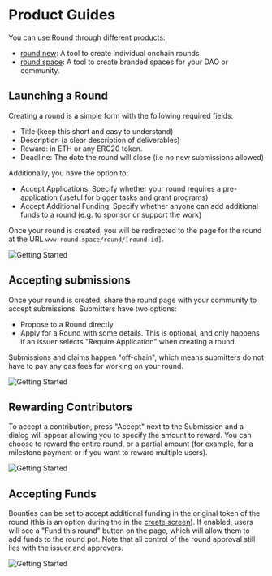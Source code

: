 
# Product Guides

You can use Round through different products:
* [round.new](/round-wizard): A tool to create individual onchain rounds
* [round.space](/round-space): A tool to create branded spaces for your DAO or community.

## Launching a Round

Creating a round is a simple form with the following required fields:
- Title (keep this short and easy to understand)
- Description (a clear description of deliverables)
- Reward: in ETH or any ERC20 token. 
- Deadline: The date the round will close (i.e no new submissions allowed)

Additionally, you have the option to:
- Accept Applications: Specify whether your round requires a pre-application (useful for bigger tasks and grant programs)
- Accept Additional Funding: Specify whether anyone can add additional funds to a round (e.g. to sponsor or support the work)

Once your round is created, you will be redirected to the page for the round at the URL `www.round.space/round/[round-id]`. 

<Image src="/getting-started-1.png" alt="Getting Started" width={900} height={479}/>

## Accepting submissions

Once your round is created, share the round page with your community to accept submissions. Submitters have two options:
- Propose to a Round directly
- Apply for a Round with some details. This is optional, and only happens if an issuer selects "Require Application" when creating a round. 

Submissions and claims happen "off-chain", which means submitters do not have to pay any gas fees for working on your round. 

<Image src="/getting-started-2.png" alt="Getting Started" width={900} height={479}/>

## Rewarding Contributors

To accept a contribution, press "Accept" next to the Submission and a dialog will appear allowing you to specify the amount to reward. You can choose to reward the entire round, or a partial amount (for example, for a milestone payment or if you want to reward multiple users).

<Image src="/getting-started-3.png" alt="Getting Started" width={900} height={575}/>

## Accepting Funds

Bounties can be set to accept additional funding in the original token of the round (this is an option during the in the [create screen](/product-guides/#creating-a-bounty)). If enabled, users will see a "Fund this round" button on the page, which will allow them to add funds to the round pot. Note that all control of the round approval still lies with the issuer and approvers.

<Image src="/getting-started-4.png" alt="Getting Started" width={900} height={479}/>
